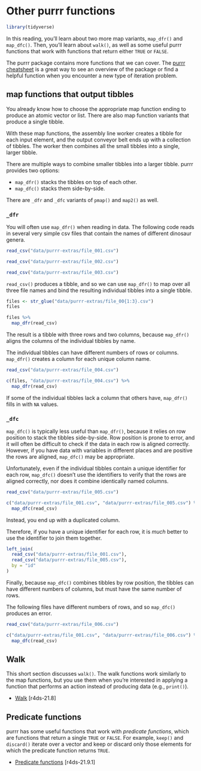 # Other purrr functions

```r
library(tidyverse)
```

In this reading, you'll learn about two more map variants, `map_dfr()` and `map_dfc()`. Then, you'll learn about `walk()`, as well as some useful purrr functions that work with functions that return either `TRUE` or `FALSE`.

The purrr package contains more functions that we can cover. The [purrr cheatsheet](https://github.com/rstudio/cheatsheets/blob/master/purrr.pdf) is a great way to see an overview of the package or find a helpful function when you encounter a new type of iteration problem.

## map functions that output tibbles

You already know how to choose the appropriate map function ending to produce an atomic vector or list. There are also map function variants that produce a single tibble.

With these map functions, the assembly line worker creates a tibble for each input element, and the output conveyor belt ends up with a collection of tibbles. The worker then combines all the small tibbles into a single, larger tibble. 

There are multiple ways to combine smaller tibbles into a larger tibble. purrr provides two options:

* `map_dfr()` stacks the tibbles on top of each other.
* `map_dfc()` stacks them side-by-side.

There are `_dfr` and `_dfc` variants of `pmap()` and `map2()` as well.

### `_dfr`

You will often use `map_dfr()` when reading in data. The following code reads in several very simple csv files that contain the names of different dinosaur genera.

```r
read_csv("data/purrr-extras/file_001.csv")

read_csv("data/purrr-extras/file_002.csv")

read_csv("data/purrr-extras/file_003.csv")
```

`read_csv()` produces a tibble, and so we can use `map_dfr()` to map over all three file names and bind the resulting individual tibbles into a single tibble.

```r
files <- str_glue("data/purrr-extras/file_00{1:3}.csv")
files

files %>% 
  map_dfr(read_csv)
```

The result is a tibble with three rows and two columns, because `map_dfr()` aligns the columns of the individual tibbles by name. 

The individual tibbles can have different numbers of rows or columns. `map_dfr()` creates a column for each unique column name. 

```r
read_csv("data/purrr-extras/file_004.csv")

c(files, "data/purrr-extras/file_004.csv") %>% 
  map_dfr(read_csv)
```

If some of the individual tibbles lack a column that others have, `map_dfr()` fills in with `NA` values.

### `_dfc`

`map_dfc()` is typically less useful than `map_dfr()`, because it relies on row position to stack the tibbles side-by-side. Row position is prone to error, and it will often be difficult to check if the data in each row is aligned correctly. However, if you have data with variables in different places and are positive the rows are aligned, `map_dfc()` may be appropriate.

Unfortunately, even if the individual tibbles contain a unique identifier for each row, `map_dfc()` doesn't use the identifiers to verify that the rows are aligned correctly, nor does it combine identically named columns.

```r
read_csv("data/purrr-extras/file_005.csv")

c("data/purrr-extras/file_001.csv", "data/purrr-extras/file_005.csv") %>% 
  map_dfc(read_csv)
```

Instead, you end up with a duplicated column.

Therefore, if you have a unique identifier for each row, it is _much_ better to use the identifier to join them together.

```r
left_join(
  read_csv("data/purrr-extras/file_001.csv"),
  read_csv("data/purrr-extras/file_005.csv"),
  by = "id"
)
```

Finally, because `map_dfc()` combines tibbles by row position, the tibbles can have different numbers of columns, but must have the same number of rows.

The following files have different numbers of rows, and so `map_dfc()` produces an error.

```r
read_csv("data/purrr-extras/file_006.csv")

c("data/purrr-extras/file_001.csv", "data/purrr-extras/file_006.csv") %>% 
  map_dfc(read_csv)
```

## Walk

This short section discusses `walk()`. The walk functions work similarly to the map functions, but you use them when you're interested in applying a function that performs an action instead of producing data (e.g., `print()`). 

* [Walk](http://r4ds.had.co.nz/iteration.html#walk) [r4ds-21.8]

## Predicate functions

purrr has some useful functions that work with _predicate functions_, which are functions that return a single `TRUE` or `FALSE`. For example, `keep()` and `discard()` iterate over a vector and keep or discard only those elements for which the predicate function returns `TRUE`.

* [Predicate functions](http://r4ds.had.co.nz/iteration.html#predicate-functions) [r4ds-21.9.1]
